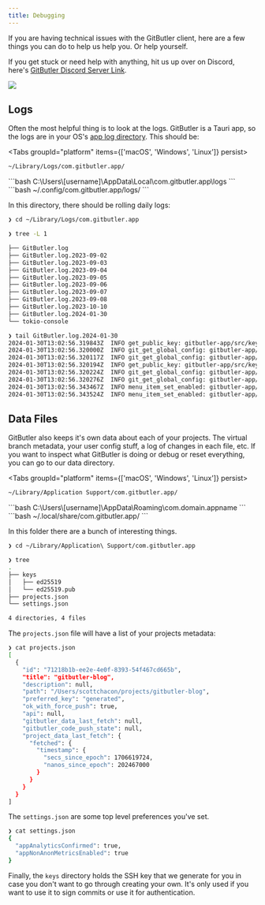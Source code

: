 ```yaml
---
title: Debugging
---
```



If you are having technical issues with the GitButler client, here are a few things you can do to help us help you. Or help yourself.

If you get stuck or need help with anything, hit us up over on Discord, here's [GitButler Discord Server Link](https://discord.gg/MmFkmaJ42D).

<img src="/img/nothing-found.svg" className="w-56 mx-auto" />

## Logs

Often the most helpful thing is to look at the logs. GitButler is a Tauri app, so the logs are in your OS's [app log directory](https://docs.rs/tauri/1.8.1/tauri/api/path/fn.app_log_dir.html). This should be:

<Tabs groupId="platform" items={['macOS', 'Windows', 'Linux']} persist>
  <Tab value="macOS">
  ```bash
  ~/Library/Logs/com.gitbutler.app/
  ```
  </Tab>
  <Tab value="Windows">
  ```bash
  C:\Users\[username]\AppData\Local\com.gitbutler.app\logs
  ```
  </Tab>
  <Tab value="Linux">
  ```bash
  ~/.config/com.gitbutler.app/logs/
  ```
  </Tab>
</Tabs>

In this directory, there should be rolling daily logs:


```bash title="Terminal"
❯ cd ~/Library/Logs/com.gitbutler.app

❯ tree -L 1

├── GitButler.log
├── GitButler.log.2023-09-02
├── GitButler.log.2023-09-03
├── GitButler.log.2023-09-04
├── GitButler.log.2023-09-05
├── GitButler.log.2023-09-06
├── GitButler.log.2023-09-07
├── GitButler.log.2023-09-08
├── GitButler.log.2023-10-10
├── GitButler.log.2024-01-30
└── tokio-console

❯ tail GitButler.log.2024-01-30
2024-01-30T13:02:56.319843Z  INFO get_public_key: gitbutler-app/src/keys/commands.rs:20: new
2024-01-30T13:02:56.320000Z  INFO git_get_global_config: gitbutler-app/src/commands.rs:116: new key="gitbutler.utmostDiscretion"
2024-01-30T13:02:56.320117Z  INFO git_get_global_config: gitbutler-app/src/commands.rs:116: new key="gitbutler.signCommits"
2024-01-30T13:02:56.320194Z  INFO get_public_key: gitbutler-app/src/keys/commands.rs:20: close time.busy=317µs time.idle=47.0µs
2024-01-30T13:02:56.320224Z  INFO git_get_global_config: gitbutler-app/src/commands.rs:116: close time.busy=204µs time.idle=25.3µs key="gitbutler.utmostDiscretion"
2024-01-30T13:02:56.320276Z  INFO git_get_global_config: gitbutler-app/src/commands.rs:116: close time.busy=133µs time.idle=35.8µs key="gitbutler.signCommits"
2024-01-30T13:02:56.343467Z  INFO menu_item_set_enabled: gitbutler-app/src/menu.rs:11: new menu_item_id="project/settings" enabled=false
2024-01-30T13:02:56.343524Z  INFO menu_item_set_enabled: gitbutler-app/src/menu.rs:11: close time.busy=35.7µs time.idle=28.8µs menu_item_id="project/settings" enabled=false
```


## Data Files

GitButler also keeps it's own data about each of your projects. The virtual branch metadata, your user config stuff, a log of changes in each file, etc. If you want to inspect what GitButler is doing or debug or reset everything, you can go to our data directory.

<Tabs groupId="platform" items={['macOS', 'Windows', 'Linux']} persist>
  <Tab value="macOS">
  ```bash
  ~/Library/Application Support/com.gitbutler.app/
  ```
  </Tab>
  <Tab value="Windows">
  ```bash
  C:\Users\[username]\AppData\Roaming\com.domain.appname
  ```
  </Tab>
  <Tab value="Linux">
  ```bash
  ~/.local/share/com.gitbutler.app/
  ```
  </Tab>
</Tabs>

In this folder there are a bunch of interesting things.


```bash title="Terminal"
❯ cd ~/Library/Application\ Support/com.gitbutler.app

❯ tree
.
├── keys
│   ├── ed25519
│   └── ed25519.pub
├── projects.json
└── settings.json

4 directories, 4 files
```


The `projects.json` file will have a list of your projects metadata:


```bash title="Terminal"
❯ cat projects.json
[
  {
    "id": "71218b1b-ee2e-4e0f-8393-54f467cd665b",
    "title": "gitbutler-blog",
    "description": null,
    "path": "/Users/scottchacon/projects/gitbutler-blog",
    "preferred_key": "generated",
    "ok_with_force_push": true,
    "api": null,
    "gitbutler_data_last_fetch": null,
    "gitbutler_code_push_state": null,
    "project_data_last_fetch": {
      "fetched": {
        "timestamp": {
          "secs_since_epoch": 1706619724,
          "nanos_since_epoch": 202467000
        }
      }
    }
  }
]
```


The `settings.json` are some top level preferences you've set.


```bash title="Terminal"
❯ cat settings.json
{
  "appAnalyticsConfirmed": true,
  "appNonAnonMetricsEnabled": true
}
```


Finally, the `keys` directory holds the SSH key that we generate for you in case you don't want to go through creating your own. It's only used if you want to use it to sign commits or use it for authentication.
